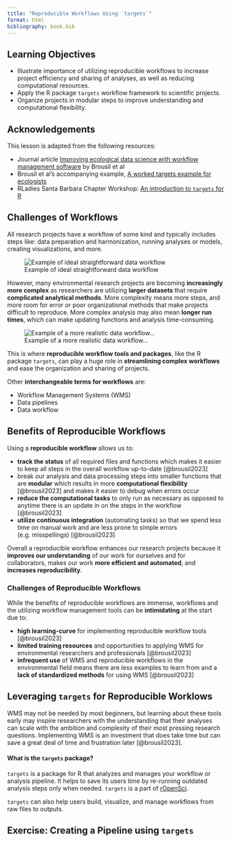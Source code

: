 ```yaml
---
title: "Reproducible Workflows Using `targets`"
format: html
bibliography: book.bib
---
```


## Learning Objectives {.unnumbered}

- Illustrate importance of utilizing reproducible workflows to increase project efficiency and sharing of analyses, as well as reducing computational resources.
- Apply the R package `targets` workflow framework to scientific projects.
- Organize projects in modular steps to improve understanding and computational flexibility.

::: {.callout-note icon=false}
## Acknowledgements

This lesson is adapted from the following resources:

- Journal article [Improving ecological data science with workflow management software](https://doi.org/10.1111/2041-210X.14113) by Brousil et al
- Brousil et al's accompanying example, [A worked targets example for ecologists](https://targets-ecology.netlify.app/)
- RLadies Santa Barbara Chapter Workshop: [An introduction to `targets` for R](https://youtu.be/qxhLH6sIZqQ?feature=shared)

:::

## Challenges of Workflows

All research projects have a workflow of some kind and typically includes steps like: data preparation and harmonization, running analyses or models, creating visualizations, and more.

![Example of ideal straightforward data workflow](images/reproducible-workflows-targets-1.png)

However, many environmental research projects are becoming **increasingly more complex** as researchers are utilizing **larger datasets** that require **complicated analytical methods**. More complexity means more steps, and more room for error or poor organizational methods that make projects difficult to reproduce. More complex analysis may also mean **longer run times**, which can make updating functions and analysis time-consuming.

![Example of a more realistic data workflow...](images/reproducible-workflows-targets-2.png)

This is where **reproducible workflow tools and packages**, like the R package `targets`, can play a huge role in **streamlining complex workflows** and ease the organization and sharing of projects.

Other **interchangeable terms for workflows** are:

-   Workflow Management Systems (WMS) 
-   Data pipelines
-   Data workflow

## Benefits of Reproducible Workflows

Using a **reproducible workflow** allows us to:

- **track the status** of all required files and functions which makes it easier to keep all steps in the overall workflow up-to-date [@brousil2023]
- break our analysis and data processing steps into smaller functions that are **modular** which results in more **computational flexibility** [@brousil2023] and makes it easier to debug when errors occur
- **reduce the computational tasks** to only run as necessary as opposed to anytime there is an update in on the steps in the workflow [@brousil2023]
- **utilize continuous integration** (automating tasks) so that we spend less time on manual work and are less prone to simple errors (e.g. misspellings) [@brousil2023]

Overall a reproducible workflow enhances our research projects because it **improves our understanding** of our work for ourselves and for collaborators, makes our work **more efficient and automated**, and **increases reproducibility**.

::: {.callout-warning icon=false}
### Challenges of Reproducible Workflows

While the benefits of reproducible workflows are immense, workflows and the utilizing workflow management tools can be **intimidating** at the start due to:

- **high learning-curve** for implementing reproducible workflow tools [@brousil2023]
- **limited training resources** and opportunities to applying WMS for environmental researchers and professionals [@brousil2023]
- **infrequent use** of WMS and reproducible workflows in the environmental field means there are less examples to learn from and a **lack of standardized methods** for using WMS [@brousil2023]
:::


## Leveraging `targets` for Reproducible Worklows

WMS may not be needed by most beginners, but learning about these tools early may inspire researchers with the understanding that their analyses can scale with the ambition and complexity of their most pressing research questions. Implementing WMS is an investment that does take time but can save a great deal of time and frustration later [@brousil2023].

::: {.callout-caution icon=false}
#### What is the `targets` package?
`targets` is a package for R that analyzes and manages your workflow or analysis pipeline. It helps to save its users time by re-running outdated analysis steps only when needed. `targets` is a part of [rOpenSci](https://ropensci.org/).

`targets` can also help users build, visualize, and manage workflows from raw files to outputs.
:::


## Exercise: Creating a Pipeline using `targets`
